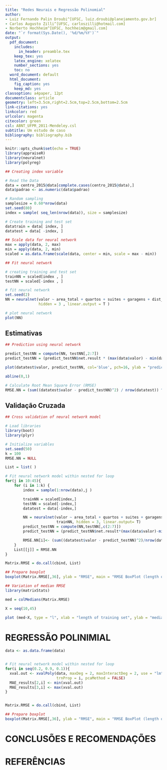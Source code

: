 ```yaml
---
title: "Redes Neurais e Regressão Polinomial"
author:
- Luiz Fernando Palin Droubi^[UFSC, luiz.droubi@planejamento.gov.br]
- Carlos Augusto Zilli^[UFSC, carloszilli@hotmail.com]
- Norberto Hochheim^[UFSC, hochheim@gmail.com]
date: "`r format(Sys.Date(), '%d/%m/%Y')`"
output:
  pdf_document:
    includes:
      in_header: preamble.tex
    keep_tex: yes
    latex_engine: xelatex
    number_sections: yes
    toc: no
  word_document: default
  html_document:
    fig_caption: yes
    keep_md: yes
classoption: a4paper, 12pt
documentclass: article
geometry: left=3.5cm,right=2.5cm,top=2.5cm,bottom=2.5cm
link-citations: yes
linkcolor: red
urlcolor: magenta
citecolor: green
csl: ABNT_UFPR_2011-Mendeley.csl
subtitle: Um estudo de caso
bibliography: bibliography.bib
---
```


```r
knitr::opts_chunk$set(echo = TRUE)
library(appraiseR)
library(neuralnet)
library(polyreg)
```



```r
## Creating index variable 

# Read the Data
data = centro_2015@data[complete.cases(centro_2015@data),]
data$padrao <- as.numeric(data$padrao)

# Random sampling
samplesize = 0.60*nrow(data)
set.seed(80)
index = sample( seq_len(nrow(data)), size = samplesize)

# Create training and test set
datatrain = data[ index, ]
datatest = data[ -index, ]
```

```r
## Scale data for neural network
max = apply(data, 2, max)
min = apply(data, 2, min)
scaled = as.data.frame(scale(data, center = min, scale = max - min))
```

```r
## Fit neural network 

# creating training and test set
trainNN = scaled[index , ]
testNN = scaled[-index , ]

# fit neural network
set.seed(2)
NN = neuralnet(valor ~ area_total + quartos + suites + garagens + dist_b_mar + padrao, trainNN, 
               hidden = 3 , linear.output = T )

# plot neural network
plot(NN)

```

## Estimativas

```r
## Prediction using neural network

predict_testNN = compute(NN, testNN[,2:7])
predict_testNN = (predict_testNN$net.result * (max(data$valor) - min(data$valor))) + min(data$valor)

plot(datatest$valor, predict_testNN, col='blue', pch=16, ylab = "predicted rating NN", xlab = "Valor")

abline(0,1)

# Calculate Root Mean Square Error (RMSE)
RMSE.NN = (sum((datatest$valor - predict_testNN)^2) / nrow(datatest)) ^ 0.5
```

## Validação Cruzada

```r
## Cross validation of neural network model

# Load libraries
library(boot)
library(plyr)

# Initialize variables
set.seed(50)
k = 100
RMSE.NN = NULL

List = list( )

# Fit neural network model within nested for loop
for(j in 10:45){
    for (i in 1:k) {
        index = sample(1:nrow(data),j )

        trainNN = scaled[index,]
        testNN = scaled[-index,]
        datatest = data[-index,]

        NN = neuralnet(valor ~ area_total + quartos + suites + garagens + dist_b_mar + padrao,
                       trainNN, hidden = 3, linear.output= T)
        predict_testNN = compute(NN,testNN[,c(2:7)])
        predict_testNN = (predict_testNN$net.result*(max(data$valor)-min(data$valor)))+min(data$valor)

        RMSE.NN[i]<- (sum((datatest$valor - predict_testNN)^2)/nrow(datatest))^0.5
    }
    List[[j]] = RMSE.NN
}

Matrix.RMSE = do.call(cbind, List)

## Prepare boxplot
boxplot(Matrix.RMSE[,36], ylab = "RMSE", main = "RMSE BoxPlot (length of traning set = 45)")

```

```r
## Variation of median RMSE 
library(matrixStats)

med = colMedians(Matrix.RMSE)

X = seq(10,45)

plot (med~X, type = "l", xlab = "length of training set", ylab = "median RMSE", main = "Variation of RMSE with length of training set")
```

# REGRESSÃO POLINIMIAL

```r
data <- as.data.frame(data)


# Fit neural network model within nested for loop
for(i in seq(0.2, 0.9, 0.1)){
  xval.out <- xvalPoly(data, maxDeg = 2, maxInteractDeg = 2, use = "lm", 
                       trnProp = i, pcaMethod = FALSE)
  MAE_results[2,i] <- min(xval.out)
  MAE_results[3,i] <- max(xval.out)
}


Matrix.RMSE = do.call(cbind, List)

## Prepare boxplot
boxplot(Matrix.RMSE[,36], ylab = "RMSE", main = "RMSE BoxPlot (length of traning set = 45)")

```


# CONCLUSÕES E RECOMENDAÇÕES

# REFERÊNCIAS
